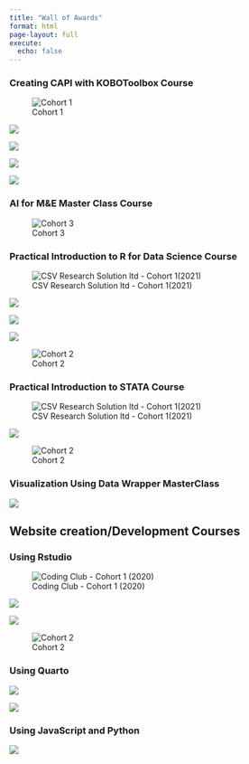 ```yaml
---
title: "Wall of Awards"
format: html
page-layout: full
execute:
  echo: false
---
```


::: layout-panel

### Creating CAPI with KOBOToolbox Course

::: {.grid .gap-3}
::: g-col-3
![Cohort 1](awards_pics/17.png)
:::

::: g-col-3
![](awards_pics/16.png)
:::

::: g-col-3
![](awards_pics/15.png)
:::

::: g-col-3
![](awards_pics/19.png)
:::

::: g-col-3
![](awards_pics/18.png)
:::
:::

### AI for M&E Master Class Course

::: {.grid .gap-3}

::: g-col-3
![Cohort 3](awards_pics/11.png)
:::

:::

### Practical Introduction to R for Data Science Course

::: {.grid .gap-3}
::: g-col-3
![CSV Research Solution ltd - Cohort 1(2021)](awards_pics/9.png)
:::

::: g-col-3
![](awards_pics/8.png)
:::

::: g-col-3
![](awards_pics/7.png)
:::

::: g-col-3
![](awards_pics/4.png)
:::

::: g-col-3
![Cohort 2](awards_pics/23.png)
:::

:::

### Practical Introduction to STATA Course

::: {.grid .gap-3}
::: g-col-3
![CSV Research Solution ltd - Cohort 1(2021)](awards_pics/5.png)
:::

::: g-col-3
![](awards_pics/6.png)
:::

::: g-col-3
![Cohort 2](awards_pics/24.png)
:::

:::

### Visualization Using Data Wrapper MasterClass

::: {.grid .gap-3}
::: g-col-3
![](awards_pics/25.png)
:::

:::

## Website creation/Development Courses

### Using Rstudio

::: {.grid .gap-3}
::: g-col-3
![Coding Club - Cohort 1 (2020)](awards_pics/1.png)
:::

::: g-col-3
![](awards_pics/3.png)
:::

::: g-col-3
![](awards_pics/2.png)
:::

::: g-col-3
![Cohort 2](awards_pics/14.png)
:::

:::

### Using Quarto
::: {.grid .gap-3}

::: g-col-3
![](awards_pics/13.png)
:::

::: g-col-3
![](awards_pics/12.png)
:::


:::

### Using JavaScript and Python

::: {.grid .gap-3}
::: g-col-3
![](awards_pics/10.png)
:::

:::
:::
